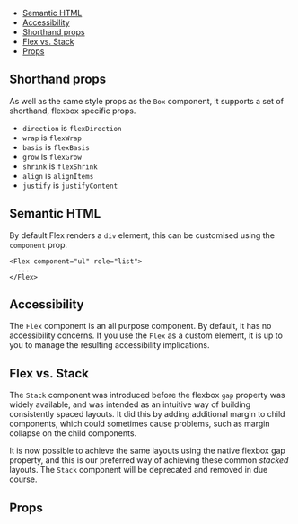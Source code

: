 


<Meta of={Stories} />

<DocsHeader componentName="Flex" stories={Stories} />

<Canvas of={Stories.Workshop} sourceState="none" />

- [Semantic HTML](#semantic-html)
- [Accessibility](#accessibility)
- [Shorthand props](#shorthand-props)
- [Flex vs. Stack](#flex-vs.-stack)
- [Props](#props)

## Shorthand props

As well as the same style props as the `Box` component, it supports a set of
shorthand, flexbox specific props.

- `direction` is `flexDirection`
- `wrap` is `flexWrap`
- `basis` is `flexBasis`
- `grow` is `flexGrow`
- `shrink` is `flexShrink`
- `align` is `alignItems`
- `justify` is `justifyContent`

## Semantic HTML

By default Flex renders a `div` element, this can be customised using the
`component` prop.

```tsx dark
<Flex component="ul" role="list">
  ...
</Flex>
```

## Accessibility

The `Flex` component is an all purpose component. By default, it has no
accessibility concerns. If you use the `Flex` as a custom element, it is up to
you to manage the resulting accessibility implications.

## Flex vs. Stack

The `Stack` component was introduced before the flexbox `gap` property was
widely available, and was intended as an intuitive way of building consistently
spaced layouts. It did this by adding additional margin to child components,
which could sometimes cause problems, such as margin collapse on the child
components.

It is now possible to achieve the same layouts using the native flexbox gap
property, and this is our preferred way of achieving these common _stacked_
layouts. The `Stack` component will be deprecated and removed in due course.

<Canvas of={Stories.Stack} />

## Props

<ArgTypes of={Stories} />
